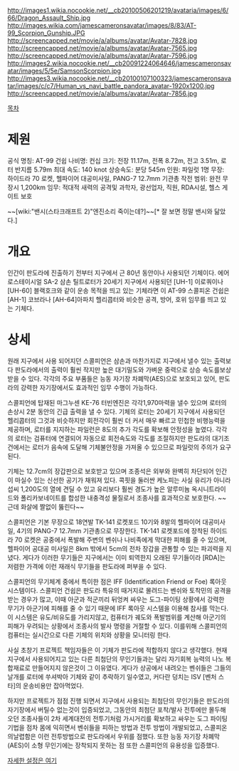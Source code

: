 http://images1.wikia.nocookie.net/__cb20100506201219/avataria/images/6/66/Dragon_Assault_Ship.jpg
http://images.wikia.com/jamescameronsavatar/images/8/83/AT-99_Scorpion_Gunship.JPG
http://screencapped.net/movie/a/albums/avatar/Avatar-7828.jpg
http://screencapped.net/movie/a/albums/avatar/Avatar-7565.jpg
http://screencapped.net/movie/a/albums/avatar/Avatar-7596.jpg
http://images2.wikia.nocookie.net/__cb20091224064646/jamescameronsavatar/images/5/5e/SamsonScorpion.jpg
http://images3.wikia.nocookie.net/__cb20100107100323/jamescameronsavatar/images/c/c7/Human_vs_navi_battle_pandora_avatar-1920x1200.jpg
http://screencapped.net/movie/a/albums/avatar/Avatar-7856.jpg

[[목차]]

= 제원 =
공식 명칭: AT-99 건쉽
나비명: 컨십
크기: 전장 11.17m, 전폭 8.72m, 전고 3.51m, 로터 반지름 5.79m
최대 속도: 140 knot  
상승속도: 분당 545m
인원: 파일럿 1명
무장: 하이드라 70 로켓, 헬파이어 대공미사일, PANG-7 12.7mm 기관총 
작전 범위: 완전 무장시 1,200km
임무: 적대적 새력의 공격및 과학자, 광선업자, 직원, RDA시설, 헬스 게이트 보호

~~[wiki:"밴시(스타크래프트 2)"엔진소리 죽이는데?]~~[* 잘 보면 정말 밴시와 닮았다.]

= 개요 =
인간이 판도라에 진출하기 전부터 지구에서 근 80년 동안이나 사용되던 기체이다. 에어로스테이시얼 SA-2 삼손 틸트로터가 20세기 지구에서 사용되던 [UH-1] 이로쿼이나 [UH-60] 블랙호크와 같이 운송 목적을 띄고 있는 기체라면 이 AT-99 스콜피온 건쉽은  [AH-1] 코브라나 [AH-64]아파치 헬리콥터와 비슷한  공격, 방어, 호위 임무를 띄고 있는 기체다. 

= 상세 =
원래 지구에서 사용 되어지던 스콜피언은 삼손과 마찬가지로 지구에서 낼수 있는 출력보다 판도라에서의 출력이 훨씬 작지만 높은 대기밀도와 가벼운 중력으로 상승 속도를보상 받을 수 있다. 각각의 주요 부품들은 능동 자기장 차폐막(AES)으로 보호되고 있어, 판도라의 강력한 자기장에서도 효과적인 임무 수행이 가능하다.

스콜피언에 탑재된 마그누센 KE-76 터빈엔진은 각각1,970마력을 낼수 있으며 로터의 손상시 2분 동안의 긴급 출력을 낼 수 있다. 기체의 로터는 20세기 지구에서 사용되던 헬리콥터의 그것과 비슷하지만 회전각이 훨씬 더 커서 매우 빠르고 민첩한 비행능력을 제공하며, 로터를 지지하는 파일런은 8도의 추가 각도를 확보해 안정성을 높였다. 각각의 로터는 검퓨터에 연결되어 자동으로 회전속도와 각도를 조절하지만 판도라의 대기조건에서는 로터가 음속에 도달해 기체불안정을 가져올 수 있으므로 파일럿의 주의가 요구된다.

기체는 12.7cm의 장갑판으로 보호받고 있으며 조종석은 외부와 완벽히 차단되어 인간이 마실수 있는 신선한 공기가 채워져 있다. 콕핏을 둘러싼 케노피는 사실 유리가 아니라 섭씨 1,200도의 열에 견딜 수 있고 유리보다 훨씬 경도가 높은 알루미늄 옥시니트라이드와 폴리카보네이트를 합성한 내충격성 물질로서 조종사를 효과적으로 보호한다. ~~근데 화살에 짤없이 뚫린다~~

스콜피언은 기본 무장으로 18연발 TK-141 로켓포드 10기와 8발의 헬파이어 대공미사일, 4기의 PANG-7 12.7mm 기관총으로 무장한다. TK-141 로켓포드에 장착된 하이드라 70 로켓은 공중에서 폭발해 주변의 벤쉬나 나비족에게 막대한 피해를 줄 수 있으며, 헬파이어 공대공 미사일은 8km 밖에서 5cm의 전차 장갑을 관통할 수 있는 파괴력을 지녔다. 게다가 이러한 무기들은 지구에서는 이미 퇴역한지 오래된 무기들이라 [RDA]는 저렴한 가격에 이런 재래식 무기들을 판도라에 퍼부을 수 있다.

스콜피언의 무기체계 중에서 특이한 점은 IFF (Identification Friend or Foe) 록아웃 시스템이다. 스콜피언 건쉽은 판도라 특유의 때거지로 몰려드는 벤쉬와 토착민의 공격을 받는 경우가 많고, 이때 아군과 적군끼리 뒤엉켜 싸우는 도그-파이팅 상황에서 강력한 무기가 아군기에 피해를 줄 수 있기 때문에 IFF 록아웃 시스템을 이용해 참사를 막는다. 이 시스템은 유도/비유도를 가리지않고, 컴퓨터가 궤도와 폭발범위를 계산해 아군기의 피해가 우려되는 상황에서 조종사의 발사 명령을 거절할 수 있다. 이를위해 스콜피언의 컴퓨터는 실시간으로 다른 기체의 위치와 상황을 모니터링 한다.

사실 초창기 프로젝트 책임자들은 이 기체가 판도라에 적합하지 않다고 생각했다. 현재 지구에서 사용되어지고 있는 다른 최첨단의 무인기들과는 달리 자기회복 능력의 나노 복합재료로 만들어지지 않은것이 그 이유였다. 게다가 상공에서 내려오는 벤쉬들은 그들의 날개를 로터에 쑤셔박아 기체와 같이 추락하기 일수였고, 커다란 덩치는 ISV [벤처 스타]의 운송비용만 잡아먹었다.

하지만 프로젝트가 점점 진행 되면서 지구에서 사용되는 최첨단의 무인기들은 판도라의 자기장에서 버틸수 없는것이 입증되었고, 그동안의 최첨단 포착/발사 전투에만 몰두해오던 조종사들이 2차 세계대전의 전투기처럼 가시거리를 확보하고 싸우는 도그 파이팅 기법을 점차 몸에 익히면서 벤쉬들을 피하는 방법과 전투 방법이 개발되었고, 스콜피온의날렵함은 이런 전투방법으로 판도라에서 우위를 점했다. 또한 능동 자기장 차폐막(AES)이 소형 무인기에는 장착되지 못하는 점 또한 스콜피언의 유용성을 입증했다.

[http://blog.naver.com/naljava69?Redirect=Log&logNo=60101319823 자세한 설정은 여기]

